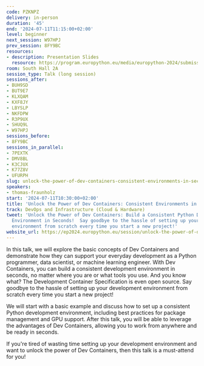 ```yaml
---
code: PZKNPZ
delivery: in-person
duration: '45'
end: '2024-07-11T11:15:00+02:00'
level: beginner
next_session: W97HPJ
prev_session: 8FY9BC
resources:
- description: Presentation Slides
  resource: https://program.europython.eu/media/europython-2024/submissions/PZKNPZ/resources/EuroPython2024-UnlockDevContainers-ThomasFr_U0oSeSp.pdf
room: South Hall 2A
session_type: Talk (long session)
sessions_after:
- BUH9SD
- BUT9E7
- KLXQAM
- KXF8JY
- LBYSLP
- NKFDPW
- R3P9UX
- SHUQ9L
- W97HPJ
sessions_before:
- 8FY9BC
sessions_in_parallel:
- 7PEXTK
- DMV8BL
- K3CJUX
- K77Z8V
- UFURPH
slug: unlock-the-power-of-dev-containers-consistent-environments-in-seconds
speakers:
- thomas-fraunholz
start: '2024-07-11T10:30:00+02:00'
title: 'Unlock the Power of Dev Containers: Consistent Environments in Seconds!'
track: DevOps and Infrastructure (Cloud & Hardware)
tweet: 'Unlock the Power of Dev Containers: Build a Consistent Python Development
  Environment in Seconds!  Say goodbye to the hassle of setting up your development
  environment from scratch every time you start a new project!'
website_url: https://ep2024.europython.eu/session/unlock-the-power-of-dev-containers-consistent-environments-in-seconds
---
```


In this talk, we will explore the basic concepts of Dev Containers and demonstrate how they can support your everyday development as a Python programmer, data scientist, or machine learning engineer. With Dev Containers, you can build a consistent development environment in seconds, no matter where you are or what tools you use. And you know what? The Development Container Specification is even open source. Say goodbye to the hassle of setting up your development environment from scratch every time you start a new project!

We will start with a basic example and discuss how to set up a consistent Python development environment, including best practices for package management and GPU support. After this talk, you will be able to leverage the advantages of Dev Containers, allowing you to work from anywhere and be ready in seconds.

If you're tired of wasting time setting up your development environment and want to unlock the power of Dev Containers, then this talk is a must-attend for you!
